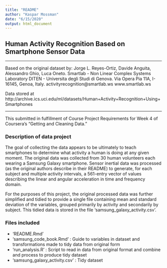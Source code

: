 ```yaml
---
title: "README"
author: "Kaspar Mossman"
date: "6/15/2020"
output: html_document
---
```


## Human Activity Recognition Based on Smartphone Sensor Data

***
Based on the original dataset by:
Jorge L. Reyes-Ortiz, Davide Anguita, Alessandro Ghio, Luca Oneto.
Smartlab - Non Linear Complex Systems Laboratory
DITEN - Universita degli Studi di Genova.
Via Opera Pia 11A, I-16145, Genoa, Italy.
activityrecognition@smartlab.ws
www.smartlab.ws

Data stored at http://archive.ics.uci.edu/ml/datasets/Human+Activity+Recognition+Using+Smartphones

***

This submitted in fulfillment of Course Project Requirements for Week 4 of Coursera's "Getting and Cleaning Data."

### Description of data project
The goal of collecting the data appears to be ultimately to teach smartphones to determine what activity a human is doing at any given moment. The original data was collected from 30 human volunteers each wearing a Samsung Galaxy smartphone. Sensor inertial data was processed (as the original authors describe in their README) to generate, for each subject and multiple activity intervals, a 561-entry vector of values describing the linear and angular acceleration in time and frequency domain.

For the purposes of this project, the original processed data was further simplified and tidied to provide a single file containing mean and standard deviation of the variables, grouped primarily by activity and secondarily by subject. This tidied data is stored in the file 'samsung_galaxy_activity.csv'.

### Files included
* 'README.Rmd'
* 'samsung_code_book.Rmd' : Guide to variables in dataset and transformations made to tidy data from original form
* 'run_analysis.R' : Script to read in data from original format and combine and process to produce tidy dataset
* 'samsung_galaxy_activity.csv' : Tidy dataset

